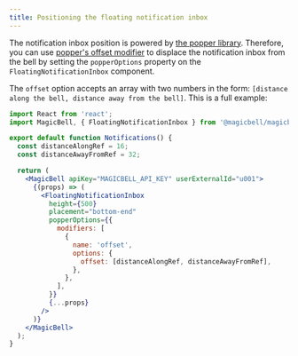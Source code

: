 ```yaml
---
title: Positioning the floating notification inbox
---
```


The notification inbox position is powered by [the popper library](https://popper.js.org). Therefore, you can use [popper's offset modifier](https://popper.js.org/docs/v2/modifiers/offset) to displace the notification inbox from the bell by setting the `popperOptions` property on the `FloatingNotificationInbox` component.

The `offset` option accepts an array with two numbers in the form: `[distance along the bell, distance away from the bell]`. This is a full example:

```jsx title=React
import React from 'react';
import MagicBell, { FloatingNotificationInbox } from '@magicbell/magicbell-react';

export default function Notifications() {
  const distanceAlongRef = 16;
  const distanceAwayFromRef = 32;

  return (
    <MagicBell apiKey="MAGICBELL_API_KEY" userExternalId="u001">
      {(props) => (
        <FloatingNotificationInbox
          height={500}
          placement="bottom-end"
          popperOptions={{
            modifiers: [
              {
                name: 'offset',
                options: {
                  offset: [distanceAlongRef, distanceAwayFromRef],
                },
              },
            ],
          }}
          {...props}
        />
      )}
    </MagicBell>
  );
}
```
